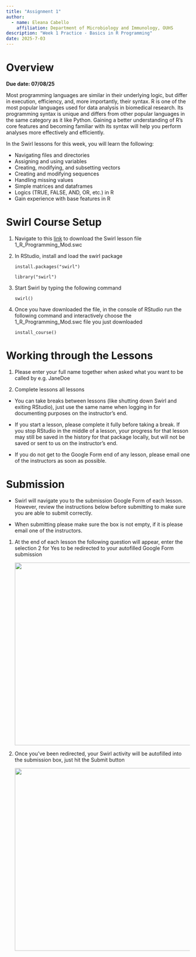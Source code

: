 ```yaml
---
title: "Assignment 1"
author: 
  - name: Eleana Cabello
    affiliation: Department of Microbiology and Immunology, OUHS
description: "Week 1 Practice - Basics in R Programming"
date: 2025-7-03
---
```


# Overview

**Due date: 07/08/25**

Most programming languages are similar in their underlying logic, but differ in execution, efficiency, and, more importantly, their syntax. R is one of the most popular languages used for data analysis in biomedical research. Its programming syntax is unique and differs from other popular languages in the same category as it like Python. Gaining a better understanding of R's core features and becoming familiar with its syntax will help you perform analyses more effectively and efficiently. 

In the Swirl lessons for this week, you will learn the following:

- Navigating files and directories
- Assigning and using variables 
- Creating, modifying, and subsetting vectors
- Creating and modifying sequences 
- Handling missing values
- Simple matrices and dataframes 
- Logics (TRUE, FALSE, AND, OR, etc.) in R
- Gain experience with base features in R

# Swirl Course Setup

1. Navigate to this [link](https://github.com/lindsaynhayes/introR2025/tree/main/swirl) to download the Swirl lesson file 1_R_Programming_Mod.swc

2.  In RStudio, install and load the swirl package

    `install.packages("swirl")`

    `library("swirl")`

3. Start Swirl by typing the following command

    `swirl()`


4. Once you have downloaded the file, in the console of RStudio run the following command and interactively choose the 1_R_Programming_Mod.swc file you just downloaded

    `install_course()`

# Working through the Lessons 

1. Please enter your full name together when asked what you want to be called by e.g. JaneDoe

2. Complete lessons all lessons

::: callout-important

- You can take breaks between lessons (like shutting down Swirl and exiting RStudio), just use the same name when logging in for documenting purposes on the instructor's end. 

- If you start a lesson, please complete it fully before taking a break. If you stop RStudio in the middle of a lesson, your progress for that lesson may still be saved in the history for that package locally, but will not be saved or sent to us on the instructor's end. 

- If you do not get to the Google Form end of any lesson, please email one of the instructors as soon as possible. 
:::

# Submission

::: callout-note
- Swirl will navigate you to the submission Google Form of each lesson. However, review the instructions below before submitting to make sure you are able to submit correctly. 

- When submitting please make sure the box is not empty, if it is please email one of the instructors. 
:::

1. At the end of each lesson the following question will appear, enter the selection 2 for Yes to be redirected to your autofilled Google Form submission

    ![](../images/L02/index_L02/google_form_redirect.png){width=500}
    
2. Once you've been redirected, your Swirl activity will be autofilled into the submission box, just hit the Submit button

    ![](../images/L02/index_L02/google_form_submission.png){width=500}


